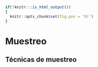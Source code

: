 ```r
if(!knitr:::is_html_output())
{
  knitr::opts_chunk$set(fig.pos = 'h!')
}
```

# Muestreo {#sampl}


## Técnicas de muestreo